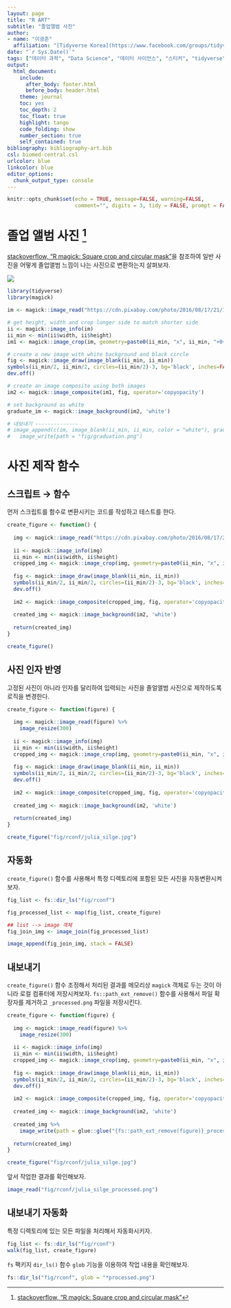 ```yaml
---
layout: page
title: "R ART"
subtitle: "졸업앨범 사진"
author:
- name: "이광춘"
  affiliation: "[Tidyverse Korea](https://www.facebook.com/groups/tidyverse/)"
date: "`r Sys.Date()`"
tags: ["데이터 과학", "Data Science", "데이터 사이언스", "스티커", "tidyverse", "stickr", "useR!", "rconf", "R", "컨퍼런스", "명함", "business card", "졸업앨범"]
output:
  html_document: 
    include:
      after_body: footer.html
      before_body: header.html
    theme: journal
    toc: yes
    toc_depth: 2
    toc_float: true
    highlight: tango
    code_folding: show
    number_section: true
    self_contained: true
bibliography: bibliography-art.bib
csl: biomed-central.csl
urlcolor: blue
linkcolor: blue
editor_options: 
  chunk_output_type: console
---
```


```r
knitr::opts_chunk$set(echo = TRUE, message=FALSE, warning=FALSE,
                      comment="", digits = 3, tidy = FALSE, prompt = FALSE, fig.align = 'center')

```


# 졸업 앨범 사진 [^stackoverflow-graduation] {#stackoverflow}

[^stackoverflow-graduation]: [stackoverflow, "R magick: Square crop and circular mask"](https://stackoverflow.com/questions/64597525/r-magick-square-crop-and-circular-mask)

[stackoverflow, "R magick: Square crop and circular mask"](https://stackoverflow.com/questions/64597525/r-magick-square-crop-and-circular-mask)을 참조하여 일반 사진을 어떻게 졸업앨범 느낌이 나는 사진으로 변환하는지 살펴보자.

![](fig/graduation.png)

```r
library(tidyverse)
library(magick)

im <- magick::image_read("https://cdn.pixabay.com/photo/2016/08/17/21/12/people-1601516_960_720.jpg")

# get height, width and crop longer side to match shorter side
ii <- magick::image_info(im)
ii_min <- min(ii$width, ii$height)
im1 <- magick::image_crop(im, geometry=paste0(ii_min, "x", ii_min, "+0+0"), repage=TRUE)

# create a new image with white background and black circle
fig <- magick::image_draw(image_blank(ii_min, ii_min))
symbols(ii_min/2, ii_min/2, circles=(ii_min/2)-3, bg='black', inches=FALSE, add=TRUE)
dev.off()

# create an image composite using both images
im2 <- magick::image_composite(im1, fig, operator='copyopacity')

# set background as white
graduate_im <- magick::image_background(im2, 'white')

# 내보내기 --------------
# image_append(c(im, image_blank(ii_min, ii_min, color = "white"), graduate_im)) %>%
#   image_write(path = "fig/graduation.png")
```


# 사진 제작 함수 {#stackoverflow-function}

## 스크립트 &rarr; 함수 {#script2function}

먼저 스크립트를 함수로 변환시키는 코드를 작성하고 테스트를 한다.

```r

create_figure <- function() {
  
  img <- magick::image_read("https://cdn.pixabay.com/photo/2016/08/17/21/12/people-1601516_960_720.jpg")
  
  ii <- magick::image_info(img)
  ii_min <- min(ii$width, ii$height)
  cropped_img <- magick::image_crop(img, geometry=paste0(ii_min, "x", ii_min, "+0+0"), repage=TRUE)
  
  fig <- magick::image_draw(image_blank(ii_min, ii_min))
  symbols(ii_min/2, ii_min/2, circles=(ii_min/2)-3, bg='black', inches=FALSE, add=TRUE)
  dev.off()
  
  im2 <- magick::image_composite(cropped_img, fig, operator='copyopacity')
  
  created_img <- magick::image_background(im2, 'white')
  
  return(created_img)
}

create_figure()
```

## 사진 인자 반영 {#script2function-argument}

고정된 사진이 아니라 인자를 달리하여 입력되는 사진을 졸얼앨범 사진으로 제작하도록 로직을 변경한다.

```r

create_figure <- function(figure) {
  
  img <- magick::image_read(figure) %>% 
    image_resize(300)
  
  ii <- magick::image_info(img)
  ii_min <- min(ii$width, ii$height)
  cropped_img <- magick::image_crop(img, geometry=paste0(ii_min, "x", ii_min, "+0+0"), repage=TRUE)
  
  fig <- magick::image_draw(image_blank(ii_min, ii_min))
  symbols(ii_min/2, ii_min/2, circles=(ii_min/2)-3, bg='black', inches=FALSE, add=TRUE)
  dev.off()
  
  im2 <- magick::image_composite(cropped_img, fig, operator='copyopacity')
  
  created_img <- magick::image_background(im2, 'white')
  
  return(created_img)
}

create_figure("fig/rconf/julia_silge.jpg")
```

## 자동화 {#script2function-argument-automation}

`create_figure()` 함수를 사용해서 특정 디렉토리에 포함된 모든 사진을 자동변환시켜보자.

```r

fig_list <- fs::dir_ls("fig/rconf")

fig_processed_list <- map(fig_list, create_figure)

## list --> image 객체
fig_join_img <- image_join(fig_processed_list)

image_append(fig_join_img, stack = FALSE)
```


## 내보내기 {#script2function-argument-automation-write}

`create_figure()` 함수 조정해서 처리된 결과를 메모리상 `magick` 객체로 두는 것이 아니라 로컬 컴퓨터에 저장시켜보자.
`fs::path_ext_remove()` 함수를 사용해서 파일 확장자를 제거하고 `_processed.png` 파일을 저장시킨다.

```r
create_figure <- function(figure) {
  
  img <- magick::image_read(figure) %>% 
    image_resize(300)
  
  ii <- magick::image_info(img)
  ii_min <- min(ii$width, ii$height)
  cropped_img <- magick::image_crop(img, geometry=paste0(ii_min, "x", ii_min, "+0+0"), repage=TRUE)
  
  fig <- magick::image_draw(image_blank(ii_min, ii_min))
  symbols(ii_min/2, ii_min/2, circles=(ii_min/2)-3, bg='black', inches=FALSE, add=TRUE)
  dev.off()
  
  im2 <- magick::image_composite(cropped_img, fig, operator='copyopacity')
  
  created_img <- magick::image_background(im2, 'white')
  
  created_img %>% 
    image_write(path = glue::glue("{fs::path_ext_remove(figure)}_processed.png"))
  
  return(created_img)
}

create_figure("fig/rconf/julia_silge.jpg")
```

앞서 작업한 결과를 확인해보자.

```r
image_read("fig/rconf/julia_silge_processed.png")
```

## 내보내기 자동화 {#script2function-argument-automation-write-auto}

특정 디렉토리에 있는 모든 파일을 처리해서 자동화시키자.

```r
fig_list <- fs::dir_ls("fig/rconf")
walk(fig_list, create_figure)
```

`fs` 팩키지 `dir_ls()` 함수 `glob` 기능을 이용하여 작업 내용을 확인해보자.

```r
fs::dir_ls("fig/rconf", glob = "*processed.png")
```

